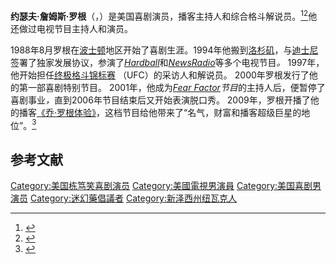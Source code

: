 {{NoteTA
|G1=PP
}}
{{Multiple issues|
{{Expand language|1=en|time=2020-10-17T04:29:01+00:00}}
{{Rough translation|time=2020-10-17T04:29:01+00:00}}
}}
{{Infobox comedian
|name=乔·罗根<br/>{{lang|en|Joe Rogan}}
|image=Joe Rogan.png
|caption=摄于2017年
|birth_name=约瑟夫·詹姆斯·罗根
|birth_date={{Birth date and age|1967|8|11}}
|birth_place=美国新泽西州[[纽瓦克_(新泽西州)|纽瓦克]]
|medium=脱口秀, 播客, 电视, 电影
|active=1988年至今
|subject=药物, 时事, 政治, 宗教
|spouse={{marriage|Jessica Ditzel|2009}}
|children=3
|website={{URL|joerogan.com}}
}}
'''约瑟夫·詹姆斯·罗根'''（{{lang|en|Joseph James Rogan}}，{{bd|1967年|8月11日}}）是美国喜剧演员，播客主持人和综合格斗解说员。<ref>{{Cite news|author=Matthews|first=Dylan|title=The Joe Rogan controversy revealed something important about the American left|url=https://www.vox.com/future-perfect/2020/1/27/21081876/joe-rogan-bernie-sanders-henry-kissinger|accessdate=2020-01-28|work=Vox|date=2020-01-27|language=en|archive-date=2022-03-04|archive-url=https://web.archive.org/web/20220304031127/https://www.vox.com/future-perfect/2020/1/27/21081876/joe-rogan-bernie-sanders-henry-kissinger}}</ref><ref>{{Cite news|author=Bonn|first=Tess|title=Hill.TV's Saagar Enjeti defends Bernie Sanders following Joe Rogan fallout|url=https://thehill.com/hilltv/rising/480184-hilltvs-saagar-enjeti-defends-bernie-sanders-following-joe-rogan-fallout|accessdate=2020-01-28|work=TheHill|date=2020-01-27|language=en|archive-date=2022-03-19|archive-url=https://web.archive.org/web/20220319095043/https://thehill.com/hilltv/rising/480184-hilltvs-saagar-enjeti-defends-bernie-sanders-following-joe-rogan-fallout}}</ref>他还做过电视节目主持人和演员。 

1988年8月罗根在[[波士顿|波士顿]]地区开始了喜剧生涯。1994年他搬到[[洛杉矶|洛杉矶]]，与[[华特迪士尼公司|迪士尼]]签署了独家发展协议，参演了''[[硬式（1994电视连续剧）|Hardball]]''和''[[纽约电台新闻时段|NewsRadio]]''等多个电视节目''。'' 1997年，他开始担任[[终极格斗冠军赛|终极格斗锦标赛]] （UFC）的采访人和解说员。 2000年罗根发行了他的第一部喜剧特别节目。 2001年，他成为''[[恐惧因素|Fear Factor]]节目''的主持人后，便暂停了喜剧事业''，''直到2006年节目结束后又开始表演脱口秀。 2009年，罗根开播了他的播客[[乔·罗根的经历|《乔·罗根体验》]]，这档节目给他带来了“名气，财富和播客超级巨星的地位”。<ref>{{Cite news|author=Arbuthnot|first=Leaf|url=https://www.telegraph.co.uk/radio/podcasts/joe-rogan-effect-libertarian-pothead-became-americas-powerful/|title=The Joe Rogan effect: how a libertarian pothead became America’s most powerful podcaster|date=2020-04-08|work=[[The_Daily_Telegraph|The Telegraph]]|accessdate=2020-04-23|archive-date=2022-02-04|archive-url=https://web.archive.org/web/20220204100810/https://www.telegraph.co.uk/radio/podcasts/joe-rogan-effect-libertarian-pothead-became-americas-powerful/}}</ref>

== 参考文献 ==
{{Reflist}}

{{Authority control}}

{{DEFAULTSORT:Rogan, Joe}}
[[Category:美国栋笃笑喜剧演员|Category:美国栋笃笑喜剧演员]]
[[Category:美國電視男演員|Category:美國電視男演員]]
[[Category:美国喜剧男演员|Category:美国喜剧男演员]]
[[Category:迷幻藥倡議者|Category:迷幻藥倡議者]]
[[Category:新泽西州纽瓦克人|Category:新泽西州纽瓦克人]]